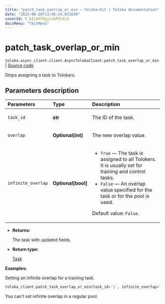 ```yaml
---
title: "patch_task_overlap_or_min — Toloka-Kit | Toloka documentation"
date: "2023-06-20T13:46:34.031830"
coverId: F_bIcOYF9yjrxkPZrXc3
docsMenu: "tkitMenu"
---
```


# patch_task_overlap_or_min

`toloka.async_client.client.AsyncTolokaClient.patch_task_overlap_or_min` | [Source code](https://github.com/Toloka/toloka-kit/blob/v1.2.0/src/client/__init__.py#L0)

Stops assigning a task to Tolokers.

## Parameters description

| Parameters | Type | Description |
| :----------| :----| :-----------|
`task_id`|**str**|<p>The ID of the task.</p>
`overlap`|**Optional\[int\]**|<p>The new overlap value.</p>
`infinite_overlap`|**Optional\[bool\]**|<ul> <li>`True` — The task is assigned to all Tolokers. It is usually set for training and control tasks.</li> <li>`False` — An overlap value specified for the task or for the pool is used.</li> </ul> <p>Default value: `False`.</p>

* **Returns:**

  The task with updated fields.

* **Return type:**

  [Task](/docs/toloka-kit/reference/toloka.client.task.Task)

**Examples:**

Setting an infinite overlap for a training task.

```python
toloka_client.patch_task_overlap_or_min(task_id='1', infinite_overlap=True)
```

<Note mode="note" title="Note">

You can't set infinite overlap in a regular pool.

</Note>